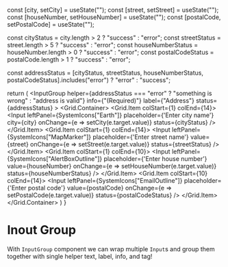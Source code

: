 
  const [city, setCity] = useState("");
  const [street, setStreet] = useState("");
  const [houseNumber, setHouseNumber] = useState("");
  const [postalCode, setPostalCode] = useState("");

  const cityStatus = city.length > 2 ? "success" : "error";
  const streetStatus = street.length > 5 ? "success" : "error";
  const houseNumberStatus = houseNumber.length > 0 ? "success" : "error";
  const postalCodeStatus = postalCode.length > 1 ? "success" : "error";

  const addressStatus = [cityStatus, streetStatus, houseNumberStatus, postalCodeStatus].includes("error") ? "error" : "success";

  return (
    <InputGroup
      helper={addressStatus === "error" ? "something is wrong" : "address is valid"}
      info={"(Required)"}
      label={"Address"}
      status={addressStatus}
    >
      <Grid.Container>
      <Grid.Item colStart={1} colEnd={14}>
        <Input
          leftPanel={SystemIcons["Earth"]}
          placeholder={'Enter city name'}
          city={city}
          onChange={e => setCity(e.target.value)}
          status={cityStatus}
        />
      </Grid.Item>
      <Grid.Item colStart={1} colEnd={14}>
        <Input
          leftPanel={SystemIcons["MapMarker"]}
          placeholder={'Enter street name'}
          value={street}
          onChange={e => setStreet(e.target.value)}
          status={streetStatus}
        />
      </Grid.Item>
      <Grid.Item colStart={1} colEnd={10}>
        <Input
          leftPanel={SystemIcons["AlertBoxOutline"]}
          placeholder={'Enter house number'}
          value={houseNumber}
          onChange={e => setHouseNumber(e.target.value)}
          status={houseNumberStatus}
        />
      </Grid.Item>
        <Grid.Item colStart={10} colEnd={14}>
          <Input
            leftPanel={SystemIcons["EmailOutline"]}
            placeholder={'Enter postal code'}
            value={postalCode}
            onChange={e => setPostalCode(e.target.value)}
            status={postalCodeStatus}
          />
        </Grid.Item>
      </Grid.Container>
    </InputGroup>
  )
}


<Meta title="MDX/InputGroup" of={InputGroupStories} />

# Inout Group

With `InputGroup` component we can wrap multiple `Input`s and group them together with single helper text, label, info, and tag!

<Canvas >
  <AddressBox />
</Canvas>
